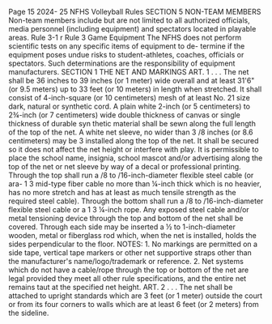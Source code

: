 Page 15 2024- 25 NFHS Volleyball Rules SECTION 5 NON-TEAM MEMBERS Non-team members include but are not limited to all authorized officials, media personnel (including equipment) and spectators located in playable areas. Rule 3-1 r Rule 3 Game Equipment The NFHS does not perform scientific tests on any specific items of equipment to de- termine if the equipment poses undue risks to student-athletes, coaches, officials or spectators. Such determinations are the responsibility of equipment manufacturers. SECTION 1 THE NET AND MARKINGS ART. 1 . . . The net shall be 36 inches to 39 inches (or 1 meter) wide overall and at least 31'6" (or 9.5 meters) up to 33 feet (or 10 meters) in length when stretched. It shall consist of 4-inch-square (or 10 centimeters) mesh of at least No. 21 size dark, natural or synthetic cord. A plain white 2-inch (or 5 centimeters) to 2¾-inch (or 7 centimeters) wide double thickness of canvas or single thickness of durable syn thetic material shall be sewn along the full length of the top of the net. A white net sleeve, no wider than 3 /8 inches (or 8.6 centimeters) may be 3 installed along the top of the net. It shall be secured so it does not affect the net height or interfere with play. It is permissible to place the school name, insignia, school mascot and/or advertising along the top of the net or net sleeve by way of a decal or professional printing. Through the top shall run a /8 to /16-inch-diameter flexible steel cable (or ara- 1 3 mid-type fiber cable no more than ¼-inch thick which is no heavier, has no more stretch and has at least as much tensile strength as the required steel cable). Through the bottom shall run a /8 to /16-inch-diameter flexible steel cable or a 1 3 ¼-inch rope. Any exposed steel cable and/or metal tensioning device through the top and bottom of the net shall be covered. Through each side may be inserted a ½ to 1-inch-diameter wooden, metal or fiberglass rod which, when the net is installed, holds the sides perpendicular to the floor. NOTES: 1. No markings are permitted on a side tape, vertical tape markers or other net supportive straps other than the manufacturer's name/logo/trademark or reference. 2. Net systems which do not have a cable/rope through the top or bottom of the net are legal provided they meet all other rule specifications, and the entire net remains taut at the specified net height. ART. 2 . . . The net shall be attached to upright standards which are 3 feet (or 1 meter) outside the court or from its four corners to walls which are at least 6 feet (or 2 meters) from the sideline.
